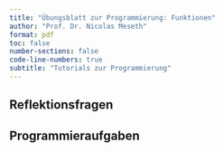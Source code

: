 ```yaml
---
title: "Übungsblatt zur Programmierung: Funktionen"
author: "Prof. Dr. Nicolas Meseth"
format: pdf
toc: false
number-sections: false
code-line-numbers: true
subtitle: "Tutorials zur Programmierung"
---
```


## Reflektionsfragen

## Programmieraufgaben




